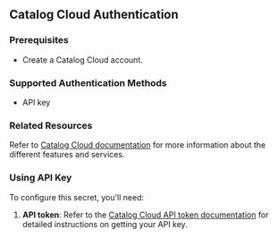 ## Catalog Cloud Authentication

### Prerequisites

-   Create a Catalog Cloud account.

### Supported Authentication Methods

-   API key


### Related Resources

Refer to [Catalog Cloud documentation](https://docs.pim.fynd.com/documentation) for more information about the different features and services.

### Using API Key

To configure this secret, you'll need:

1. **API token**: Refer to the [Catalog Cloud API token documentation](https://docs.pim.fynd.com/documentation/docs/manage-account#token) for detailed instructions on getting your API key.
